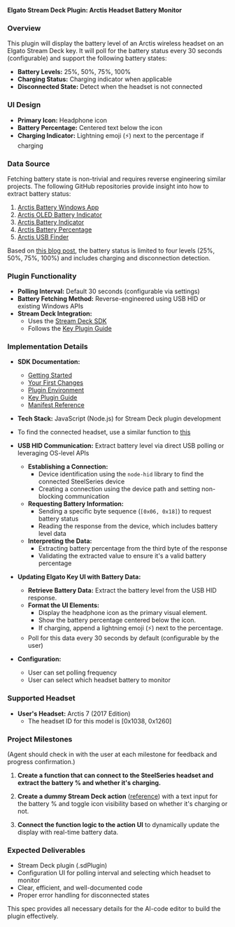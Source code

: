**Elgato Stream Deck Plugin: Arctis Headset Battery Monitor**

### Overview

This plugin will display the battery level of an Arctis wireless headset on an Elgato Stream Deck key. It will poll for the battery status every 30 seconds (configurable) and support the following battery states:

- **Battery Levels:** 25%, 50%, 75%, 100%
- **Charging Status:** Charging indicator when applicable
- **Disconnected State:** Detect when the headset is not connected

### UI Design

- **Primary Icon:** Headphone icon
- **Battery Percentage:** Centered text below the icon
- **Charging Indicator:** Lightning emoji (⚡) next to the percentage if charging

### Data Source

Fetching battery state is non-trivial and requires reverse engineering similar projects. The following GitHub repositories provide insight into how to extract battery status:

1. [Arctis Battery Windows App](https://github.com/craigster1991/arctis-battery-win-app)
2. [Arctis OLED Battery Indicator](https://github.com/EranVazana/Arctis-OLED-Battery-Indicator)
3. [Arctis Battery Indicator](https://github.com/aarol/arctis-battery-indicator)
4. [Arctis Battery Percentage](https://github.com/YourM4jesty/ArctisBatteryPercentage)
5. [Arctis USB Finder](https://github.com/richrace/arctis-usb-finder)

Based on [this blog post](https://aarol.dev/posts/arctis-hid/), the battery status is limited to four levels (25%, 50%, 75%, 100%) and includes charging and disconnection detection.

### Plugin Functionality

- **Polling Interval:** Default 30 seconds (configurable via settings)
- **Battery Fetching Method:** Reverse-engineered using USB HID or existing Windows APIs
- **Stream Deck Integration:**
  - Uses the [Stream Deck SDK](https://docs.elgato.com/streamdeck/sdk/introduction/getting-started)
  - Follows the [Key Plugin Guide](https://docs.elgato.com/streamdeck/sdk/guides/keys)

### Implementation Details

- **SDK Documentation:**

  - [Getting Started](https://docs.elgato.com/streamdeck/sdk/introduction/getting-started)
  - [Your First Changes](https://docs.elgato.com/streamdeck/sdk/introduction/your-first-changes)
  - [Plugin Environment](https://docs.elgato.com/streamdeck/sdk/introduction/plugin-environment)
  - [Key Plugin Guide](https://docs.elgato.com/streamdeck/sdk/guides/keys)
  - [Manifest Reference](https://docs.elgato.com/streamdeck/sdk/references/manifest)

- **Tech Stack:** JavaScript (Node.js) for Stream Deck plugin development

- To find the connected headset, use a similar function to [this](https://github.com/EranVazana/Arctis-OLED-Battery-Indicator/blob/master/ListHeadsets.js#L12)

- **USB HID Communication:** Extract battery level via direct USB polling or leveraging OS-level APIs

  - **Establishing a Connection:**
    - Device identification using the `node-hid` library to find the connected SteelSeries device
    - Creating a connection using the device path and setting non-blocking communication
  - **Requesting Battery Information:**
    - Sending a specific byte sequence (`[0x06, 0x18]`) to request battery status
    - Reading the response from the device, which includes battery level data
  - **Interpreting the Data:**
    - Extracting battery percentage from the third byte of the response
    - Validating the extracted value to ensure it's a valid battery percentage

* **Updating Elgato Key UI with Battery Data:**

  - **Retrieve Battery Data:** Extract the battery level from the USB HID response.
  - **Format the UI Elements:**
    - Display the headphone icon as the primary visual element.
    - Show the battery percentage centered below the icon.
    - If charging, append a lightning emoji (⚡) next to the percentage.
  - Poll for this data every 30 seconds by default (configurable by the user)

* **Configuration:**

  - User can set polling frequency
  - User can select which headset battery to monitor

### Supported Headset

- **User's Headset:** Arctis 7 (2017 Edition)
  - The headset ID for this model is [0x1038, 0x1260]

### Project Milestones

(Agent should check in with the user at each milestone for feedback and progress confirmation.)

1. **Create a function that can connect to the SteelSeries headset and extract the battery % and whether it's charging.**

2. **Create a dummy Stream Deck action** ([reference](https://docs.elgato.com/streamdeck/sdk/guides/actions)) with a text input for the battery % and toggle icon visibility based on whether it's charging or not.

3. **Connect the function logic to the action UI** to dynamically update the display with real-time battery data.

### Expected Deliverables

- Stream Deck plugin (.sdPlugin)
- Configuration UI for polling interval and selecting which headset to monitor
- Clear, efficient, and well-documented code
- Proper error handling for disconnected states

This spec provides all necessary details for the AI-code editor to build the plugin effectively.
